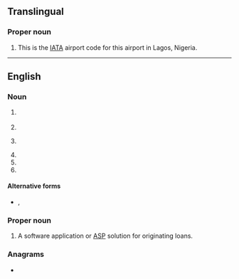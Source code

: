 {{also|los|Los|lös|loš|-los|los'|-lös|Appendix:Variations of "los"}}
==Translingual==

===Proper noun===
{{head|mul|proper noun}}

# {{initialism of|en|{{w|Murtala Mohammed International Airport}}}} This is the [[IATA]] airport code for this airport in Lagos, Nigeria.

----

==English==
{{wikipedia}}

===Noun===
{{en-noun|~}}

# {{lb|en|transport}} {{initialism of|en|[[level]] of [[service]]}}
# {{initialism of|en|line of sight}}
# {{lb|en|telecommunications}} {{initialism of|en|[[loss]] of [[signal]]}}
# {{initialism of|en|{{w|Law of the Sea}}}}
# {{initialism of|en|[[supply line|line of supply]]}}
# {{initialism of|en|large offspring syndrome}}

====Alternative forms====
* {{sense|loss of signal}} {{l|en|L.O.S.}} , {{l|en|L. O. S.}}

===Proper noun===
{{en-proper noun}}

# {{initialism of|en|[[loan]] [[origination]] [[system]]}} A software application or [[w:Application service provider|ASP]] solution for originating loans.

===Anagrams===
* {{anagrams|en|a=los|-sol|OLS|S.O.L.|SLO|SOL|Sol|sol}}